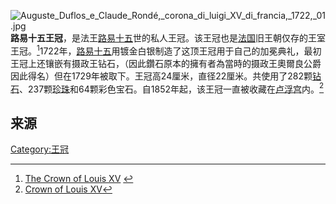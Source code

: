[[Image:Auguste_Duflos_e_Claude_Rondé,_corona_di_luigi_XV_di_francia,_1722,_01.jpg|thumb]]
'''路易十五王冠'''，是法王[[路易十五|路易十五]]世的私人王冠。该王冠也是[[法国|法国]]旧王朝仅存的王室王冠。<ref>[http://www.crownminiatures.com/European%20Crowns/France/france-louisxv.html The Crown of Louis XV] {{webarchive|url=https://web.archive.org/web/20090916102207/http://www.crownminiatures.com/European%20Crowns/France/france-louisxv.html |date=2009-09-16 }}</ref>1722年，[[路易十五|路易十五]]用镀金白银制造了这顶王冠用于自己的加冕典礼，最初王冠上还镶嵌有摄政王钻石，（因此鑽石原本的擁有者為當時的摄政王奧爾良公爵因此得名）但在1729年被取下。王冠高24厘米，直径22厘米。共使用了282颗[[钻石|钻石]]、237颗[[珍珠|珍珠]]和64颗彩色宝石。自1852年起，该王冠一直被收藏在[[卢浮宫|卢浮宫]]内。<ref>[http://www.louvre.fr/llv/oeuvres/detail_notice.jsp?CONTENT%3C%3Ecnt_id=10134198673226043&CURRENT_LLV_NOTICE%3C%3Ecnt_id=10134198673226043&FOLDER%3C%3Efolder_id=9852723696500820&baseIndex=2&bmLocale=en Crown of Louis XV]{{dead link|date=2018年4月 |bot=InternetArchiveBot |fix-attempted=yes }}</ref>
{{王冠}}
==来源==
{{reflist}}
[[Category:王冠|Category:王冠]]